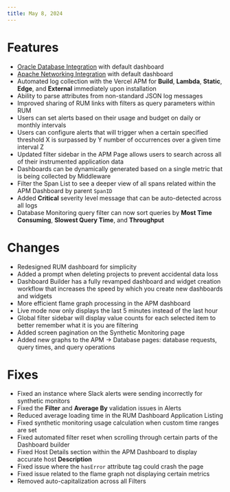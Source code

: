 ```yaml
---
title: May 8, 2024
---
```



# Features

- [Oracle Database Integration]() with default dashboard
- [Apache Networking Integration]() with default dashboard
- Automated log collection with the Vercel APM for __Build__, __Lambda__, __Static__, __Edge__, and __External__ immediately upon installation
- Ability to parse attributes from non-standard JSON log messages
- Improved sharing of RUM links with filters as query parameters within RUM
- Users can set alerts based on their usage and budget on daily or monthly intervals
- Users can configure alerts that will trigger when a certain specified threshold X is surpassed by Y number of occurrences over a given time interval Z
- Updated filter sidebar in the APM Page allows users to search across all of their instrumented application data
- Dashboards can be dynamically generated based on a single metric that is being collected by Middleware
- Filter the Span List to see a deeper view of all spans related within the APM Dashboard by parent `SpanID`
- Added __Critical__ severity level message that can be auto-detected across all logs
- Database Monitoring query filter can now sort queries by __Most Time Consuming__, __Slowest Query Time__, and __Throughput__

# Changes

- Redesigned RUM dashboard for simplicity
- Added a prompt when deleting projects to prevent accidental data loss
- Dashboard Builder has a fully revamped dashboard and widget creation workflow that increases the speed by which you create new dashboards and widgets
- More efficient flame graph processing in the APM dashboard
- Live mode now only displays the last 5 minutes instead of the last hour
- Global filter sidebar will display value counts for each selected item to better remember what it is you are filtering
- Added screen pagination on the Synthetic Monitoring page
- Added new graphs to the APM -> Database pages: database requests, query times, and query operations

# Fixes

- Fixed an instance where Slack alerts were sending incorrectly for synthetic monitors
- Fixed the __Filter__ and __Average By__ validation issues in Alerts
- Reduced average loading time in the RUM Dashboard Application Listing
- Fixed synthetic monitoring usage calculation when custom time ranges are set
- Fixed automated filter reset when scrolling through certain parts of the Dashboard builder 
- Fixed Host Details section within the APM Dashboard to display accurate host __Description__
- Fixed issue where the `hasError` attribute tag could crash the page
- Fixed issue related to the flame graph not displaying certain metrics
- Removed auto-capitalization across all Filters